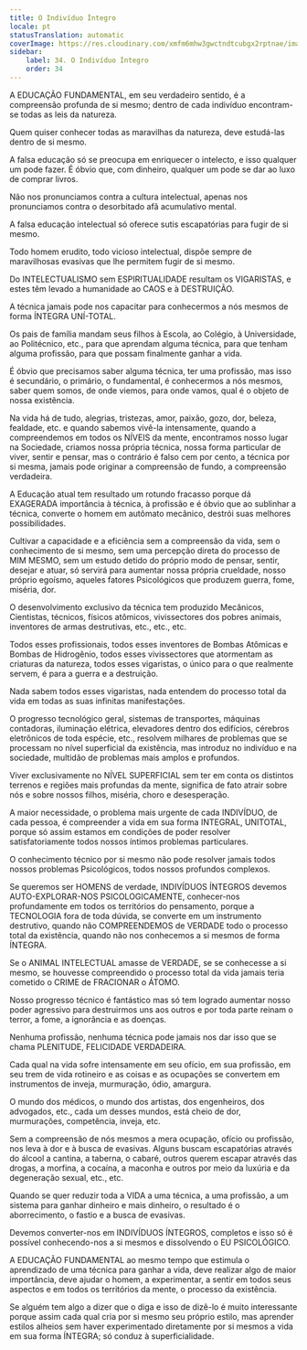 ```yaml
---
title: O Indivíduo Íntegro
locale: pt
statusTranslation: automatic
coverImage: https://res.cloudinary.com/xmfm6mhw3gwctndtcubgx2rptnae/image/upload/v1740337243/small_cover_educacion_fundamental_a051170f1c.webp
sidebar:
    label: 34. O Indivíduo Íntegro
    order: 34
---
```

A EDUCAÇÃO FUNDAMENTAL, em seu verdadeiro sentido, é a compreensão profunda de si mesmo; dentro de cada indivíduo encontram-se todas as leis da natureza.

Quem quiser conhecer todas as maravilhas da natureza, deve estudá-las dentro de si mesmo.

A falsa educação só se preocupa em enriquecer o intelecto, e isso qualquer um pode fazer. É óbvio que, com dinheiro, qualquer um pode se dar ao luxo de comprar livros.

Não nos pronunciamos contra a cultura intelectual, apenas nos pronunciamos contra o desorbitado afã acumulativo mental.

A falsa educação intelectual só oferece sutis escapatórias para fugir de si mesmo.

Todo homem erudito, todo vicioso intelectual, dispõe sempre de maravilhosas evasivas que lhe permitem fugir de si mesmo.

Do INTELECTUALISMO sem ESPIRITUALIDADE resultam os VIGARISTAS, e estes têm levado a humanidade ao CAOS e à DESTRUIÇÃO.

A técnica jamais pode nos capacitar para conhecermos a nós mesmos de forma ÍNTEGRA UNÍ-TOTAL.

Os pais de família mandam seus filhos à Escola, ao Colégio, à Universidade, ao Politécnico, etc., para que aprendam alguma técnica, para que tenham alguma profissão, para que possam finalmente ganhar a vida.

É óbvio que precisamos saber alguma técnica, ter uma profissão, mas isso é secundário, o primário, o fundamental, é conhecermos a nós mesmos, saber quem somos, de onde viemos, para onde vamos, qual é o objeto de nossa existência.

Na vida há de tudo, alegrias, tristezas, amor, paixão, gozo, dor, beleza, fealdade, etc. e quando sabemos vivê-la intensamente, quando a compreendemos em todos os NÍVEIS da mente, encontramos nosso lugar na Sociedade, criamos nossa própria técnica, nossa forma particular de viver, sentir e pensar, mas o contrário é falso cem por cento, a técnica por si mesma, jamais pode originar a compreensão de fundo, a compreensão verdadeira.

A Educação atual tem resultado um rotundo fracasso porque dá EXAGERADA importância à técnica, à profissão e é óbvio que ao sublinhar a técnica, converte o homem em autômato mecânico, destrói suas melhores possibilidades.

Cultivar a capacidade e a eficiência sem a compreensão da vida, sem o conhecimento de si mesmo, sem uma percepção direta do processo de MIM MESMO, sem um estudo detido do próprio modo de pensar, sentir, desejar e atuar, só servirá para aumentar nossa própria crueldade, nosso próprio egoísmo, aqueles fatores Psicológicos que produzem guerra, fome, miséria, dor.

O desenvolvimento exclusivo da técnica tem produzido Mecânicos, Cientistas, técnicos, físicos atômicos, vivissectores dos pobres animais, inventores de armas destrutivas, etc., etc., etc.

Todos esses profissionais, todos esses inventores de Bombas Atômicas e Bombas de Hidrogênio, todos esses vivissectores que atormentam as criaturas da natureza, todos esses vigaristas, o único para o que realmente servem, é para a guerra e a destruição.

Nada sabem todos esses vigaristas, nada entendem do processo total da vida em todas as suas infinitas manifestações.

O progresso tecnológico geral, sistemas de transportes, máquinas contadoras, iluminação elétrica, elevadores dentro dos edifícios, cérebros eletrônicos de toda espécie, etc., resolvem milhares de problemas que se processam no nível superficial da existência, mas introduz no indivíduo e na sociedade, multidão de problemas mais amplos e profundos.

Viver exclusivamente no NÍVEL SUPERFICIAL sem ter em conta os distintos terrenos e regiões mais profundas da mente, significa de fato atrair sobre nós e sobre nossos filhos, miséria, choro e desesperação.

A maior necessidade, o problema mais urgente de cada INDIVÍDUO, de cada pessoa, é compreender a vida em sua forma INTEGRAL, UNITOTAL, porque só assim estamos em condições de poder resolver satisfatoriamente todos nossos íntimos problemas particulares.

O conhecimento técnico por si mesmo não pode resolver jamais todos nossos problemas Psicológicos, todos nossos profundos complexos.

Se queremos ser HOMENS de verdade, INDIVÍDUOS ÍNTEGROS devemos AUTO-EXPLORAR-NOS PSICOLOGICAMENTE, conhecer-nos profundamente em todos os territórios do pensamento, porque a TECNOLOGIA fora de toda dúvida, se converte em um instrumento destrutivo, quando não COMPREENDEMOS de VERDADE todo o processo total da existência, quando não nos conhecemos a si mesmos de forma ÍNTEGRA.

Se o ANIMAL INTELECTUAL amasse de VERDADE, se se conhecesse a si mesmo, se houvesse compreendido o processo total da vida jamais teria cometido o CRIME de FRACIONAR o ÁTOMO.

Nosso progresso técnico é fantástico mas só tem logrado aumentar nosso poder agressivo para destruirmos uns aos outros e por toda parte reinam o terror, a fome, a ignorância e as doenças.

Nenhuma profissão, nenhuma técnica pode jamais nos dar isso que se chama PLENITUDE, FELICIDADE VERDADEIRA.

Cada qual na vida sofre intensamente em seu ofício, em sua profissão, em seu trem de vida rotineiro e as coisas e as ocupações se convertem em instrumentos de inveja, murmuração, ódio, amargura.

O mundo dos médicos, o mundo dos artistas, dos engenheiros, dos advogados, etc., cada um desses mundos, está cheio de dor, murmurações, competência, inveja, etc.

Sem a compreensão de nós mesmos a mera ocupação, ofício ou profissão, nos leva à dor e à busca de evasivas. Alguns buscam escapatórias através do álcool a cantina, a taberna, o cabaré, outros querem escapar através das drogas, a morfina, a cocaína, a maconha e outros por meio da luxúria e da degeneração sexual, etc., etc.

Quando se quer reduzir toda a VIDA a uma técnica, a uma profissão, a um sistema para ganhar dinheiro e mais dinheiro, o resultado é o aborrecimento, o fastio e a busca de evasivas.

Devemos converter-nos em INDIVÍDUOS ÍNTEGROS, completos e isso só é possível conhecendo-nos a si mesmos e dissolvendo o EU PSICOLÓGICO.

A EDUCAÇÃO FUNDAMENTAL ao mesmo tempo que estimula o aprendizado de uma técnica para ganhar a vida, deve realizar algo de maior importância, deve ajudar o homem, a experimentar, a sentir em todos seus aspectos e em todos os territórios da mente, o processo da existência.

Se alguém tem algo a dizer que o diga e isso de dizê-lo é muito interessante porque assim cada qual cria por si mesmo seu próprio estilo, mas aprender estilos alheios sem haver experimentado diretamente por si mesmos a vida em sua forma ÍNTEGRA; só conduz à superficialidade.

